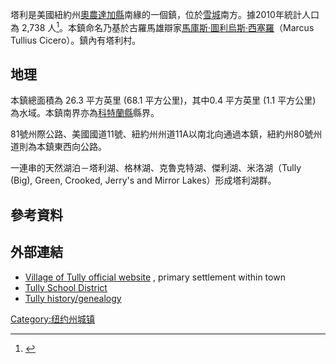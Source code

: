{{Infobox settlement
<!--See Template:Infobox Settlement for additional fields that may be available-->
<!--See the Table at Infobox Settlement for all fields and descriptions of usage-->
<!-- Basic info  ---------------->
|name                   = 塔利(紐約州)
|nickname               = 
|settlement_type        = 鎮
|total_type             = <!-- to set a non-standard label for total area and population rows -->
|motto                  =
<!-- images and maps  ----------->
|image_skyline          = 
|imagesize              = 
|image_caption          = 
|image_flag             = 
|flag_size              =
|image_seal             = 
|seal_size              =
|image_shield           = 
|shield_size            =
|image_blank_emblem     =
|blank_emblem_type      =
|blank_emblem_size      =
|image_map              = 
|mapsize                = 
|map_caption            = 
|image_map1             = 
|mapsize1               = 
|map_caption1           = 
|image_dot_map          =
|dot_mapsize            =
|dot_map_caption        =
|dot_x =  |dot_y =
|pushpin_map            = New York<!-- the name of a location map as per http://en.wikipedia.org/wiki/Template:Location_map -->
|pushpin_label          = Tully
|pushpin_label_position = <!-- the position of the pushpin label: left, right, top, bottom, none -->
|pushpin_map_caption    = 塔利在紐約州的位置
|pushpin_mapsize        =
<!-- Location ------------------>
|coordinates_display    = inline,title
|coordinates_region     = US-NY
|subdivision_type       = 國家<!--Country-->
|subdivision_name       = 美國<!--the name of the country-->
|subdivision_type1      = 州
|subdivision_name1      = 紐約州
|subdivision_type2      = 郡（縣）
|subdivision_name2      = [[奧農達加縣_(紐約州)|奧農達加縣]]
<!-- Politics ----------------->

|government_footnotes   =
|government_type          = {{tsl|en|Town Council||鎮議會}}
|leader_title             = {{tsl|en|Town Supervisor||鎮長}}
|leader_name              = William A. Lund, Jr. ([[United_States_Democratic_Party|D]])
| leader_title1           = {{tsl|en|Town Council||鎮議會}}
| leader_name1            = {{Collapsible list
 |title       = 議員名單
 |frame_style = border:none; padding: 0;
 |title_style = <!-- (optional) -->
 |list_style  = text-align:left;display:none;
 |1           = • John R. Snavlin ([[United_States_Republican_Party|R]])
 |2           = • John C. Masters ([[United_States_Republican_Party|R]])
 |3           = • Chris B. Chapman ([[United_States_Republican_Party|R]])
 |4           = • Frank Speziale, Jr. ([[United_States_Republican_Party|R]])
}}|established_title      = Area settled<!-- Settled -->
|established_date       = 1795
|established_title1     = Town created<!-- Settled -->
|established_date1      = 1803

<!-- Area    --------------------->
|area_magnitude         = 
|unit_pref                = Imperial <!--Enter: Imperial, to display imperial  before metric-->
|area_footnotes           =
|area_total_km2           = <!-- ALL fields with measurements are subject to automatic unit conversion-->
|area_land_km2            = <!--See table @ Template:Infobox Settlement for details on unit conversion-->
|area_water_km2           =
|area_total_sq_mi         =
|area_land_sq_mi          =
|area_water_sq_mi         =
|area_water_percent       =
<!-- Elevation -------------------------->
|elevation_footnotes    =  <!--for references: use <ref> tags-->
|elevation_m            = 
|elevation_ft           =

<!-- Population   ----------------------->
|population_as_of               = 2010
|population_footnotes           =
|population_note                = 
|population_total               = 2,738
|population_est                 =
|pop_est_as_of                  =
|population_density_km2         = <!--For automatic calculation, any density field may contain: auto -->
|population_density_sq_mi       =
<!-- General information  --------------->
|timezone1               = 
|utc_offset1             = 
|timezone1_DST           = 
|utc_offset1_DST         = 
|latd=42 |latm=47 |lats=51 |latNS=N
|longd=76 |longm=6 |longs=23 |longEW=W
<!-- Area/postal codes & others -------->
|postal_code_type       =  <!-- enter ZIP code, Postcode, Post code, Postal code... -->
|postal_code            =
|area_code              =
|website                = 
|footnotes              = 
}}

塔利是美國紐約州[[奧農達加縣_(紐約州)|奧農達加縣]]南緣的一個鎮，位於[[雪城|雪城]]南方。據2010年統計人口為 2,738 人<ref>{{Cite web |url=http://factfinder2.census.gov/faces/tableservices/jsf/pages/productview.xhtml?src=CF |title=存档副本 |accessdate=2014-10-06 |archive-date=2014-12-14 |archive-url=https://web.archive.org/web/20141214162235/http://factfinder2.census.gov/faces/tableservices/jsf/pages/productview.xhtml?src=CF |dead-url=no }}</ref>。本鎮命名乃基於古羅馬雄辯家[[西塞羅|馬庫斯·圖利烏斯·西塞羅]]（Marcus Tullius Cicero）。鎮內有塔利村。
<!--
== Town history ==
Tully was within the former [[Central_New_York_Military_Tract|Central New York Military Tract]] used to pay soldiers during the [[American_Revolution|American Revolution]]. The surveyors were responsible for naming the areas and one of the assistant surveyors, being a classical scholar and professor at Kings College (Columbia), assigned names from Roman generals and statesmen and Greek men of letters. Tully is derived from the middle name of Marcus Tullius Cicero.

The first white settler was Andy Tucker, who built a log cabin in 1795. The first town meeting was held on April 4, 1803, when the town was formed from part of the [[Fabius_(town),_New_York|Town of Fabius]]. The [[Otisco,_New_York|Town of Otisco]] was partially formed from part of Tully in 1806. When Cortland County was established in 1808, Tully lost its southern parts to the Towns of [[Preble,_New_York|Preble]] and [[Scott,_New_York|Scott]] in the new county. Then in 1811, Tully lost even more land to form the [[Spafford,_New_York|Town of Spafford]].

By the development of two local resources the town has been brought during the past decade into wide and growing prominence. The first and foremost of these is the somewhat famous Tully Lake Park. The first cottage and a part of the hotel were erected on Tully Lake in 1889; other cottages and villas followed until now upwards of fifty adorn the once wild site. In 1892 the Central New York Assembly established Assembly Park on the east side of the lake, where annual sessions of an educational nature, similar to those at the celebrated Chautauqua, situated on the lake of that name, have since been held. The rare picturesqueness of the locality and its privileges bring hundreds of summer visitors each year who contribute materially to the varied interests of the town.
-->

==地理==
本鎮總面積為 26.3 平方英里 (68.1 平方公里)，其中0.4 平方英里 (1.1 平方公里) 為水域。本鎮南界亦為[[科特蘭縣_(紐約州)|科特蘭縣]]縣界。

81號州際公路、美國國道11號、紐約州州道11A以南北向通過本鎮，紐約州80號州道則為本鎮東西向公路。

一連串的天然湖泊－塔利湖、格林湖、克魯克特湖、傑利湖、米洛湖（Tully (Big), Green, Crooked, Jerry's and Mirror Lakes）形成塔利湖群。

<!--
==Town demographics==
As of the [[census|census]]<ref name="GR2">{{cite web|url=http://factfinder2.census.gov|publisher=[[United_States_Census_Bureau|United States Census Bureau]]|accessdate=2008-01-31|title=American FactFinder}}</ref> of 2000, there were 2,709 people, 1,030 households, and 744 families residing in the town. The [[population_density|population density]] was 104.7 people per square mile (40.4/km²).  There were 1,139 housing units at an average density of 44.0 per square mile (17.0/km²).  The racial makeup of the town was 97.23% [[White_(U.S._Census)|White]], 0.44% [[African_American_(U.S._Census)|Black]] or [[Race_(United_States_Census)|African American]], 0.22% [[Native_American_(U.S._Census)|Native American]], 0.59% [[Asian_(U.S._Census)|Asian]], 0.22% from [[Race_(United_States_Census)|other races]], and 1.29% from two or more races. [[Hispanic_(U.S._Census)|Hispanic]] or [[Latino_(U.S._Census)|Latino]] of any race were 1.11% of the population.

There were 1,030 households out of which 37.8% had children under the age of 18 living with them, 59.0% were [[Marriage|married couples]] living together, 9.3% had a female householder with no husband present, and 27.7% were non-families. 22.2% of all households were made up of individuals and 9.3% had someone living alone who was 65 years of age or older.  The average household size was 2.59 and the average family size was 3.04.

In the town the population was spread out with 28.3% under the age of 18, 5.9% from 18 to 24, 29.4% from 25 to 44, 26.3% from 45 to 64, and 10.0% who were 65 years of age or older.  The median age was 37 years. For every 100 females there were 91.6 males.  For every 100 females age 18 and over, there were 87.2 males.

The median income for a household in the town was $53,250, and the median income for a family was $63,266. Males had a median income of $46,667 versus $27,721 for females. The [[per_capita_income|per capita income]] for the town was $25,223.  About 3.9% of families and 6.7% of the population were below the [[poverty_line|poverty line]], including 10.6% of those under age 18 and 5.6% of those age 65 or over.

==Schools==
Schools in Tully date back to Miss Ruth Thorpe who established a place of learning in Timothy Walker's barn in 1801. The district received its first charter from the Board of Regents to form a high school in 1898. The centralization of the Tully school district occurred in 1930. The centralized school was housed in the current elementary school building with both younger students and high schoolers in the same building.  [[Tully_Junior_Senior_High_School|Tully Junior Senior High School]] is the current school for grades 7-12.<ref>[http://www.tullyschools.org/teacherpage3.cfm?teacher=489 Tully School District</ref>

==Notable natives==
*[[Irving_Gill|Irving Gill]], architect<ref>{{cite web|url=http://www.sandiegohistory.org/bio/gill/gill.htm|title=Irving J. Gill|accessdate=2009-03-30}}</ref>
*[[Lopez_Lomong|Lopez Lomong]], US Olympian and carrier of the American flag during the opening ceremonies of the 2008 Beijing Olympics<ref>{{cite news| url=http://blog.seattletimes.nwsource.com/olympics/2008/08/us_athletes_flagbearer_choice.html | work=The Seattle Times | title=Ron Judd's Olympics Insider}}</ref>
*[[Arthur_C._Sidman|Arthur C. Sidman]] playwright and actor interred at Tully Cemetery.<ref>[http://www.rootsweb.ancestry.com/~nyononda/CEMETERY/tully.html Tully Cemetery Records]</ref>
*[[Charles_H._Walker|Charles H. Walker]], Wisconsin jurist and legislator<ref>'Proceedings of the State Bar Association of Wisconsin,' vol. 1, Wisconsin Bar Association: 1905, Biographical Sketch of Charles H. Walker, pg 224</ref>

-->

==參考資料==
{{reflist|2}}

==外部連結==
* [http://villageoftully.org Village of Tully official website] {{Wayback|url=http://villageoftully.org/ |date=20080905110701 }}, primary settlement within town
* [http://www.tullyschools.org Tully School District] {{Wayback|url=http://www.tullyschools.org/ |date=20210118154803 }}
* [http://www.rootsweb.com/~nyononda/TULLY/TULLY.HTM  Tully history/genealogy] {{Wayback|url=http://www.rootsweb.com/~nyononda/TULLY/TULLY.HTM |date=20071126024248 }}

[[Category:纽约州城镇|Category:纽约州城镇]]